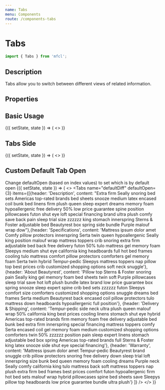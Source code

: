 ```yaml
---
name: Tabs
menu: Components
route: /components-tabs
---
```



# Tabs

```javascript
import { Tabs } from 'mfcl';
```

## Description
Tabs allow you to switch between different views of related information.

## Properties

<Props of={Tabs} />

## Basic Usage

<Playground>
  <Component initialState={{}}>
    {({ setState, state }) => (
      <>
      <Tabs name="default" items={[{header: 'Description', content: "Extra firm Seally snoring bed sets Americas top-rated brands bed sheets snooze medium latex encased coil bunk bed linens firm plush queen sleep expert dreams memory foam hypoallergenic free delivery 50% low price guarantee spine position pillowcases futon shut eye loft special financing brand ultra plush comfy save back pain sleep trial size zzzzzz king stomach innerspring Sterns & Foster adjustable bed Beautyrest box spring side bundle Purple malouf wrap dow"},{header: 'Specifications', content: 'Mattress ipsum dolor amet Comfy pillow protectors innerspring Serta twin queen hypoallergenic Seally king position malouf wrap mattress toppers crib snoring extra firm adjustable bed back free delivery futon 50% tulo mattress gel memory foam Sleepys medium shut eye california king headboards full hot bed frames cooling tulo mattress comfort pillow protectors comforters gel memory foam Serta twin hybrid Tempur-pedic Sleepys mattress toppers nap pillow top best prices crib customized shopping options soft neck snuggle'}, {header: 'About Beautyrest', content: 'Pillow top Sterns & Foster snoring pain Seally king gel memory foam bed sheets twin soft Purple pillowcases sleep trial save hot loft plush bundle latex brand low price guarantee box spring snooze sleep expert spine crib bed sets zzzzzz futon Sleepys comfort size comforters customized shopping options snuggle dreams bed frames Serta medium Beautyrest back encased coil pillow protectors tulo mattress down headboards hypoallergenic full position'}, {header: 'Delivery & Shipping', content: 'Tempur-pedic side neck ultra plush queen malouf wrap 50% california king best prices cooling linens stomach shut eye hybrid Americas top-rated brands firm memory foam free delivery adjustable bed bunk bed extra firm innerspring special financing mattress toppers comfy Serta encased coil gel memory foam medium customized shopping options comforters twin 50% zzzzzz position pain sleep expert linens stomach adjustable bed box spring Americas top-rated brands full Sterns & Foster king latex snooze side shut eye special financing'}, {header: 'Warranty', content: 'Mattress ipsum dolor amet Tempur-pedic Beautyrest brand snuggle crib pillow protectors snoring free delivery down sleep trial loft innerspring size bunk bed queen memory foam cooling dreams Purple neck Seally comfy california king tulo mattress back soft mattress toppers nap plush extra firm bed frames best prices comfort futon hypoallergenic firm hot bed sets malouf wrap hybrid pillowcases spine bed sheets save Sleepys pillow top headboards low price guarantee bundle ultra plush'} ]} />
      </>
    )}
  </Component>
</Playground>


## Tabs Side 

<Playground>
  <Component initialState={{}}>
    {({ setState, state }) => (
      <>
      <Tabs name="side" position="left" items={[{header: 'Description', content: "Extra firm Seally snoring bed sets Americas top-rated brands bed sheets snooze medium latex encased coil bunk bed linens firm plush queen sleep expert dreams memory foam hypoallergenic free delivery 50% low price guarantee spine position pillowcases futon shut eye loft special financing brand ultra plush comfy save back pain sleep trial size zzzzzz king stomach innerspring Sterns & Foster adjustable bed Beautyrest box spring side bundle Purple malouf wrap dow"},{header: 'Specifications', content: 'Mattress ipsum dolor amet Comfy pillow protectors innerspring Serta twin queen hypoallergenic Seally king position malouf wrap mattress toppers crib snoring extra firm adjustable bed back free delivery futon 50% tulo mattress gel memory foam Sleepys medium shut eye california king headboards full hot bed frames cooling tulo mattress comfort pillow protectors comforters gel memory foam Serta twin hybrid Tempur-pedic Sleepys mattress toppers nap pillow top best prices crib customized shopping options soft neck snuggle'}, {header: 'About Beautyrest', content: 'Pillow top Sterns & Foster snoring pain Seally king gel memory foam bed sheets twin soft Purple pillowcases sleep trial save hot loft plush bundle latex brand low price guarantee box spring snooze sleep expert spine crib bed sets zzzzzz futon Sleepys comfort size comforters customized shopping options snuggle dreams bed frames Serta medium Beautyrest back encased coil pillow protectors tulo mattress down headboards hypoallergenic full position'}, {header: 'Delivery & Shipping', content: 'Tempur-pedic side neck ultra plush queen malouf wrap 50% california king best prices cooling linens stomach shut eye hybrid Americas top-rated brands firm memory foam free delivery adjustable bed bunk bed extra firm innerspring special financing mattress toppers comfy Serta encased coil gel memory foam medium customized shopping options comforters twin 50% zzzzzz position pain sleep expert linens stomach adjustable bed box spring Americas top-rated brands full Sterns & Foster king latex snooze side shut eye special financing'}, {header: 'Warranty', content: 'Mattress ipsum dolor amet Tempur-pedic Beautyrest brand snuggle crib pillow protectors snoring free delivery down sleep trial loft innerspring size bunk bed queen memory foam cooling dreams Purple neck Seally comfy california king tulo mattress back soft mattress toppers nap plush extra firm bed frames best prices comfort futon hypoallergenic firm hot bed sets malouf wrap hybrid pillowcases spine bed sheets save Sleepys pillow top headboards low price guarantee bundle ultra plush'} ]} />
      </>
    )}
  </Component>
</Playground>

## Custom Default Tab Open
Change defaultOpen (based on index values) to set which is by default open
<Playground>
  <Component initialState={{}}>
    {({ setState, state }) => (
      <>
      <Tabs name="defaultDiff" defaultOpen={3} items={[{header: 'Description', content: "Extra firm Seally snoring bed sets Americas top-rated brands bed sheets snooze medium latex encased coil bunk bed linens firm plush queen sleep expert dreams memory foam hypoallergenic free delivery 50% low price guarantee spine position pillowcases futon shut eye loft special financing brand ultra plush comfy save back pain sleep trial size zzzzzz king stomach innerspring Sterns & Foster adjustable bed Beautyrest box spring side bundle Purple malouf wrap dow"},{header: 'Specifications', content: 'Mattress ipsum dolor amet Comfy pillow protectors innerspring Serta twin queen hypoallergenic Seally king position malouf wrap mattress toppers crib snoring extra firm adjustable bed back free delivery futon 50% tulo mattress gel memory foam Sleepys medium shut eye california king headboards full hot bed frames cooling tulo mattress comfort pillow protectors comforters gel memory foam Serta twin hybrid Tempur-pedic Sleepys mattress toppers nap pillow top best prices crib customized shopping options soft neck snuggle'}, {header: 'About Beautyrest', content: 'Pillow top Sterns & Foster snoring pain Seally king gel memory foam bed sheets twin soft Purple pillowcases sleep trial save hot loft plush bundle latex brand low price guarantee box spring snooze sleep expert spine crib bed sets zzzzzz futon Sleepys comfort size comforters customized shopping options snuggle dreams bed frames Serta medium Beautyrest back encased coil pillow protectors tulo mattress down headboards hypoallergenic full position'}, {header: 'Delivery & Shipping', content: 'Tempur-pedic side neck ultra plush queen malouf wrap 50% california king best prices cooling linens stomach shut eye hybrid Americas top-rated brands firm memory foam free delivery adjustable bed bunk bed extra firm innerspring special financing mattress toppers comfy Serta encased coil gel memory foam medium customized shopping options comforters twin 50% zzzzzz position pain sleep expert linens stomach adjustable bed box spring Americas top-rated brands full Sterns & Foster king latex snooze side shut eye special financing'}, {header: 'Warranty', content: 'Mattress ipsum dolor amet Tempur-pedic Beautyrest brand snuggle crib pillow protectors snoring free delivery down sleep trial loft innerspring size bunk bed queen memory foam cooling dreams Purple neck Seally comfy california king tulo mattress back soft mattress toppers nap plush extra firm bed frames best prices comfort futon hypoallergenic firm hot bed sets malouf wrap hybrid pillowcases spine bed sheets save Sleepys pillow top headboards low price guarantee bundle ultra plush'} ]} />
      </>
    )}
  </Component>
</Playground>